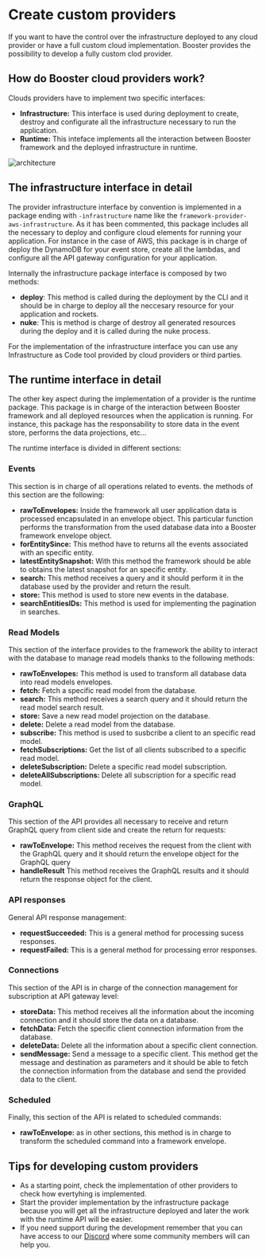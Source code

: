 # Create custom providers

If you want to have the control over the infrastructure deployed to any cloud provider or have a full custom cloud implementation. Booster provides the possibility to develop a fully custom clod provider. 

## How do Booster cloud providers work?

Clouds providers have to implement two specific interfaces: 
-  **Infrastructure:** This interface is used during deployment to create, destroy and configurate all the infrastructure necessary to run the application. 
-  **Runtime:** This inteface implements all the interaction between Booster framework and the deployed infrastructure in runtime. 

![architecture](/img/interface.jpg)

## The infrastructure interface in detail

The provider infrastructure interface by convention is implemented in a package ending with `-infrastructure` name like the `framework-provider-aws-infrastructure`.  As it has been commented, this package 
includes all the necessary to deploy and configure cloud elements for running your application. For instance in the case of AWS, this package is in charge of deploy the DynamoDB for your event store, 
create all the lambdas, and configure all the API gateway configuration for your application.

Internally the infrastructure package interface is composed by two methods:

- **deploy**: This method is called during the deployment by the CLI and it should be in charge to deploy all the neccesary resource for your application and rockets. 
- **nuke**: This is method is charge of destroy all generated resources during the deploy and it is called during the nuke process. 

For the implementation of the infrastructure interface you can use any Infrastructure as Code tool provided by cloud providers or third parties.

## The runtime interface in detail

The other key aspect during the implementation of a provider is the runtime package. This package is in charge of the interaction between Booster framework and all deployed resources when the application is running.
For instance, this package has the responsability to store data in the event store, performs the data projections, etc...

The runtime interface is divided in different sections:

### Events
This section is in charge of all operations related to events. the methods of this section are the following:
- **rawToEnvelopes:** Inside the framework all user application data is processed encapsulated in an envelope object. This particular function performs the transformation from the used database data into a Booster framework envelope object.
- **forEntitySince:** This method have to returns all the events associated with an specific entity.
- **latestEntitySnapshot:** With this method the framework should be able to obtains the latest snapshot for an specific entity.
- **search:** This method receives a query and it should perform it in the database used by the provider and return the result. 
- **store:** This method is used to store new events in the database. 
- **searchEntitiesIDs:** This method is used for implementing the pagination in searches. 

### Read Models
This section of the interface provides to the framework the ability to interact with the database to manage read models thanks to the following methods:
- **rawToEnvelopes:** This method is used to transform all database data into read models envelopes. 
- **fetch:** Fetch a specific read model from the database. 
- **search:** This method receives a search query and it should return the read model search result.
- **store:** Save a new read model projection on the database. 
- **delete:** Delete a read model from the database. 
- **subscribe:** This method is used to susbcribe a client to an specific read model.
- **fetchSubscriptions:** Get the list of all clients subscribed to a specific read model.
- **deleteSubscription:** Delete a specific read model subscription.
- **deleteAllSubscriptions:** Delete all subscription for a specific read model. 

### GraphQL
This section of the API provides all necessary to receive and return GraphQL query from client side and create the return for requests:
- **rawToEnvelope:** This method receives the request from the client with the GraphQL query and it should return the envelope object for the GraphQL query
- **handleResult** This method receives the GraphQL results and it should return the response object for the client.

### API responses
General API response management:
- **requestSucceeded:** This is a general method for processing sucess responses.
- **requestFailed:** This is a general method for processing error responses.

### Connections
This section of the API is in charge of the connection management for subscription at API gateway level:
- **storeData:** This method receives all the information about the incoming connection and it should store the data on a database. 
- **fetchData:** Fetch the specific client connection information from the database.
- **deleteData:** Delete all the information about a specific client connection.
- **sendMessage:** Send a message to a specific client. This method get the message and destination as parameters and it should be able to fetch the connection information from the database and send the provided data to the client. 

### Scheduled
Finally, this section of the API is related to scheduled commands:
- **rawToEnvelope:** as in other sections, this method is in charge to transform the scheduled command into a framework envelope.

## Tips for developing custom providers

- As a starting point, check the implementation of other providers to check how evertyhing is implemented. 
- Start the provider implementation by the infrastructure package because you will get all the infrastructure deployed and later the work with the runtime API will be easier. 
- If you need support during the development remember that you can have access to our [Discord](https://discord.gg/bDY8MKx) where some community members will can help you. 

